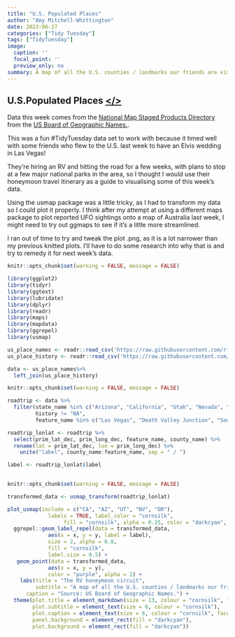 ```yaml
---
title: "U.S. Populated Places" 
author: "Amy Mitchell-Whittington"
date: 2023-06-27
categories: ["Tidy Tuesday"]
tags: ["TidyTuesday"]
image:
  caption: ''
  focal_point: ''
  preview_only: no
summary: A map of all the U.S. counties / landmarks our friends are visiting for their honeymoon.
---
```


## U.S.Populated Places [</>](https://github.com/amymitchell-whittington/TidyTuesday/blob/main/2023/27-06-2023-USpopulatedplaces/27-06-2023USpopulatedplaces.Rmd)  

Data this week comes from the [National Map Staged Products Directory](https://prd-tnm.s3.amazonaws.com/index.html?prefix=StagedProducts/GeographicNames/) from the [US Board of Geographic Names.](https://www.usgs.gov/us-board-on-geographic-names/download-gnis-data). 

This was a fun #TidyTuesday data set to work with because it timed well with some friends who flew to the U.S. last week to have an Elvis wedding in Las Vegas!

They're hiring an RV and hitting the road for a few weeks, with plans to stop at a few major national parks in the area, so I thought I would use their honeymoon travel itinerary as a guide to visualising some of this week's data. 

Using the usmap package was a little tricky, as I had to transform my data so I could plot it properly. I think after my attempt at using a different maps package to plot reported UFO sightings onto a map of Australia last week, I might need to try out ggmaps to see if it's a little more streamlined.

I ran out of time to try and tweak the plot .png, as it is a lot narrower than my previous knitted plots. I'll have to do some research into why that is and try to remedy it for next week's data.

```r
knitr::opts_chunk$set(warning = FALSE, message = FALSE) 

library(ggplot2)
library(tidyr)
library(ggtext)
library(lubridate)
library(dplyr)
library(readr)
library(maps)
library(mapdata)
library(ggrepel)
library(usmap)

us_place_names <- readr::read_csv('https://raw.githubusercontent.com/rfordatascience/tidytuesday/master/data/2023/2023-06-27/us_place_names.csv')
us_place_history <- readr::read_csv('https://raw.githubusercontent.com/rfordatascience/tidytuesday/master/data/2023/2023-06-27/us_place_history.csv')

data <- us_place_names%>%
  left_join(us_place_history)

```

```r
knitr::opts_chunk$set(warning = FALSE, message = FALSE) 

roadtrip <- data %>%
  filter(state_name %in% c("Arizona", "California", "Utah", "Nevada", "Oregon"),
         history != "NA",
         feature_name %in% c("Las Vegas", "Death Valley Junction", "South Lake Tahoe", "Portland", "Redwood", "Big Sur", "Los Angeles", "Grand Canyon", "Bryce Canyon City")) 

roadtrip_lonlat <- roadtrip %>%
  select(prim_lat_dec, prim_long_dec, feature_name, county_name) %>%
  rename(lat = prim_lat_dec, lon = prim_long_dec) %>%
    unite("label", county_name:feature_name, sep = " / ")

label <- roadtrip_lonlat$label
  
```

```r
knitr::opts_chunk$set(warning = FALSE, message = FALSE)

transformed_data <- usmap_transform(roadtrip_lonlat)

plot_usmap(include = c("CA", "AZ", "UT", "NV", "OR"),
             labels = TRUE, label_color = "cornsilk",
                  fill = "cornsilk", alpha = 0.25, color = "darkcyan", linewidth = 1) + 
  ggrepel::geom_label_repel(data = transformed_data,
             aes(x = x, y = y, label = label),
             size = 2, alpha = 0.8, 
             fill = "cornsilk",
             label.size = 0.5) +
   geom_point(data = transformed_data,
             aes(x = x, y = y),
             color = "purple", alpha = 2) +
    labs(title = "The RV honeymoon circuit",
         subtitle = "A map of all the U.S. counties / landmarks our friends\nare visiting in an RV for their honeymoon.",
      caption = "Source: US Board of Geographic Names.") +
  theme(plot.title = element_markdown(size = 13, colour = "cornsilk", face = "bold"),
        plot.subtitle = element_text(size = 6, colour = "cornsilk"),
        plot.caption = element_text(size = 6, colour = "cornsilk", face = "italic"),
        panel.background = element_rect(fill = "darkcyan"),
        plot.background = element_rect(fill = "darkcyan"))
```

